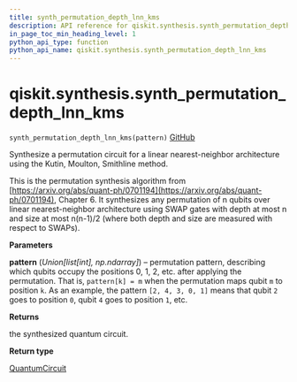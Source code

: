 ```yaml
---
title: synth_permutation_depth_lnn_kms
description: API reference for qiskit.synthesis.synth_permutation_depth_lnn_kms
in_page_toc_min_heading_level: 1
python_api_type: function
python_api_name: qiskit.synthesis.synth_permutation_depth_lnn_kms
---
```


<span id="qiskit-synthesis-synth-permutation-depth-lnn-kms" />

# qiskit.synthesis.synth\_permutation\_depth\_lnn\_kms

<span id="qiskit.synthesis.synth_permutation_depth_lnn_kms" />

`synth_permutation_depth_lnn_kms(pattern)` [GitHub](https://github.com/qiskit/qiskit/tree/stable/0.24/qiskit/synthesis/permutation/permutation_lnn.py "view source code")

Synthesize a permutation circuit for a linear nearest-neighbor architecture using the Kutin, Moulton, Smithline method.

This is the permutation synthesis algorithm from [https://arxiv.org/abs/quant-ph/0701194](https://arxiv.org/abs/quant-ph/0701194), Chapter 6. It synthesizes any permutation of n qubits over linear nearest-neighbor architecture using SWAP gates with depth at most n and size at most n(n-1)/2 (where both depth and size are measured with respect to SWAPs).

**Parameters**

**pattern** (*Union\[list\[int], np.ndarray]*) – permutation pattern, describing which qubits occupy the positions 0, 1, 2, etc. after applying the permutation. That is, `pattern[k] = m` when the permutation maps qubit `m` to position `k`. As an example, the pattern `[2, 4, 3, 0, 1]` means that qubit `2` goes to position `0`, qubit `4` goes to position `1`, etc.

**Returns**

the synthesized quantum circuit.

**Return type**

[QuantumCircuit](qiskit.circuit.QuantumCircuit "qiskit.circuit.QuantumCircuit")

